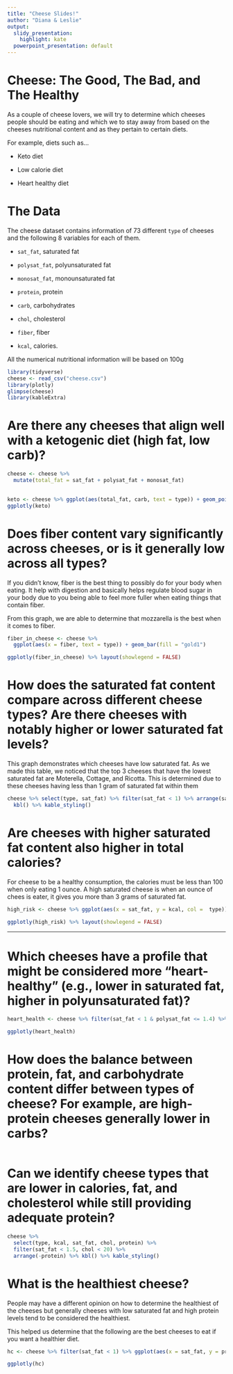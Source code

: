 ```yaml
---
title: "Cheese Slides!"
author: "Diana & Leslie"
output:
  slidy_presentation: 
    highlight: kate
  powerpoint_presentation: default
---
```


# Cheese: The Good, The Bad, and The Healthy

<!-- Introduction -->

As a couple of cheese lovers, we will try to determine which cheeses people should be eating and which we to stay away from based on the cheeses nutritional content and as they pertain to certain diets.

For example, diets such as...

- Keto diet

- Low calorie diet

- Heart healthy diet

# The Data

The cheese dataset contains information of 73 different `type` of cheeses and the following 8 variables for each of them.

- `sat_fat`, saturated fat

- `polysat_fat`, polyunsaturated fat

- `monosat_fat`, monounsaturated fat

- `protein`, protein

- `carb`, carbohydrates

- `chol`, cholesterol

- `fiber`, fiber

- `kcal`, calories.

All the numerical nutritional information will be based on 100g

<!-- https://gist.github.com/jalapic/95a72f2c2f5ccfb43e0e0ab35891d745 -->

```r
library(tidyverse)
cheese <- read_csv("cheese.csv")
library(plotly)
glimpse(cheese)
library(kableExtra)

```
# Are there any cheeses that align well with a ketogenic diet (high fat, low carb)?



```r

cheese <- cheese %>% 
  mutate(total_fat = sat_fat + polysat_fat + monosat_fat)
  

keto <- cheese %>% ggplot(aes(total_fat, carb, text = type)) + geom_point(color = "lightpink") + labs(title = "Best Cheeses for a Ketogenic Diet")
ggplotly(keto)
```

# Does fiber content vary significantly across cheeses, or is it generally low across all types?

If you didn't know, fiber is the best thing to possibly do for your body when eating. It help with digestion and basically helps regulate blood sugar in your body due to you being able to feel more fuller when eating things that contain fiber. 

From this graph, we are able to determine that mozzarella is the best when it comes to fiber.

```r
fiber_in_cheese <- cheese %>% 
  ggplot(aes(x = fiber, text = type)) + geom_bar(fill = "gold1")

ggplotly(fiber_in_cheese) %>% layout(showlegend = FALSE)
```

# How does the saturated fat content compare across different cheese types? Are there cheeses with notably higher or lower saturated fat levels?

This graph demonstrates which cheeses have low saturated fat. As we made this table, we noticed that the top 3 cheeses that have the lowest saturated fat are Moterella, Cottage, and Ricotta. This is determined due to these cheeses having less than 1 gram of saturated fat within them

```r

cheese %>% select(type, sat_fat) %>% filter(sat_fat < 1) %>% arrange(sat_fat) %>% 
  kbl() %>% kable_styling()


```

# Are cheeses with higher saturated fat content also higher in total calories?

For cheese to be a healthy consumption, the calories must be less than 100 when only eating 1 ounce. A high saturated cheese is when an ounce of chees is eater, it gives you more than 3 grams of saturated fat.

```r

high_risk <- cheese %>% ggplot(aes(x = sat_fat, y = kcal, col =  type)) + geom_point() + labs(title = "Worst Cheeses to Consume")

ggplotly(high_risk) %>% layout(showlegend = FALSE)


```

***

# Which cheeses have a profile that might be considered more "heart-healthy" (e.g., lower in saturated fat, higher in polyunsaturated fat)?


```r

heart_health <- cheese %>% filter(sat_fat < 1 & polysat_fat <= 1.4) %>% ggplot(aes(x = sat_fat, y = polysat_fat, col =  type)) + geom_point() +labs(title = "Heart Healthy Cheeses to Consider")

ggplotly(heart_health)

```

# How does the balance between protein, fat, and carbohydrate content differ between types of cheese? For example, are high-protein cheeses generally lower in carbs?

```r








```



# Can we identify cheese types that are lower in calories, fat, and cholesterol while still providing adequate protein?


```r

cheese %>% 
  select(type, kcal, sat_fat, chol, protein) %>% 
  filter(sat_fat < 1.5, chol < 20) %>% 
  arrange(-protein) %>% kbl() %>% kable_styling()

```

# What is the healthiest cheese?

People may have a different opinion on how to determine the healthiest of the cheeses but generally cheeses with low saturated fat and high protein levels tend to be considered the healthiest.

This helped us determine that the following are the best cheeses to eat if you 
want a healthier diet.

```r


hc <- cheese %>% filter(sat_fat < 1) %>% ggplot(aes(x = sat_fat, y = protein, col =  type)) + geom_point() + labs(title = "Healthiest Cheese")

ggplotly(hc)


```